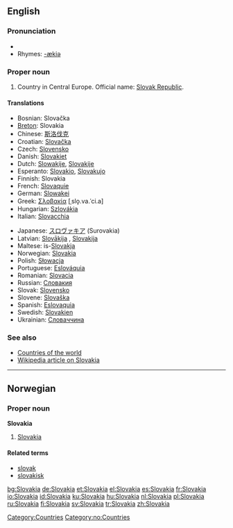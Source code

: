==English==

===Pronunciation===
*{{IPA|/sləˈvɑːkiə/}}
*Rhymes: [[Rhymes:English:-ækiə|-ækiə]] <!-- This can't be right -->

===Proper noun===
{{en-proper noun}}

# Country in Central Europe. Official name: [[Slovak Republic]].

====Translations====
{{top}}
*Bosnian: Slovačka {{f}}
*[[Breton]]: Slovakia
*Chinese: [[斯洛伐克]]
*Croatian: [[Slovačka]] {{f}}
*Czech: [[Slovensko]] {{n}}
*Danish: [[Slovakiet]]
*Dutch: [[Slowakije]], [[Slovakije]]
*Esperanto: [[Slovakio]], [[Slovakujo]]
*Finnish: Slovakia
*French: [[Slovaquie]] {{f}}
*German: [[Slowakei]] {{f}}
*Greek: [[Σλοβακία]] [ˌslo̞.va.ˈci.a] {{f}}
*Hungarian: [[Szlovákia]]
*Italian: [[Slovacchia]]
{{mid}}
*Japanese: [[スロヴァキア]] (Surovakia)
*Latvian: [[Slovākija]] {{f}}, [[Slovakija]] {{f}}
*Maltese: is-[[Slovakja]]
*Norwegian: [[#Norwegian|Slovakia]]
*Polish: [[Słowacja]] {{f}}
*Portuguese: [[Eslováquia]]
*Romanian: [[Slovacia]] {{f}}
*Russian: [[Словакия]] {{f}}
*Slovak: [[Slovensko]] {{n}}
*Slovene: [[Slovaška]] {{f}}
*Spanish: [[Eslovaquia]]
*Swedish: [[Slovakien]]
*Ukrainian: [[Словаччина]]
{{bottom}}

===See also===
*[[Countries of the world]]
*[[w:Slovakia|Wikipedia article on Slovakia]]

[[Category:Countries]]

----

==Norwegian==

===Proper noun===
'''Slovakia'''

# [[#English|Slovakia]]

====Related terms====
*[[slovak]]
*[[slovakisk]]

[[Category:no:Countries]]

[[bg:Slovakia]]
[[de:Slovakia]]
[[et:Slovakia]]
[[el:Slovakia]]
[[es:Slovakia]]
[[fr:Slovakia]]
[[io:Slovakia]]
[[id:Slovakia]]
[[ku:Slovakia]]
[[hu:Slovakia]]
[[nl:Slovakia]]
[[pl:Slovakia]]
[[ru:Slovakia]]
[[fi:Slovakia]]
[[sv:Slovakia]]
[[tr:Slovakia]]
[[zh:Slovakia]]